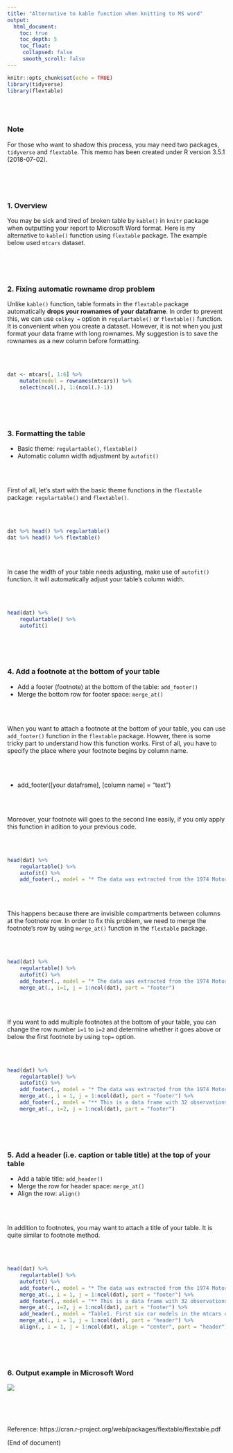 ```yaml
---
title: "Alternative to kable function when knitting to MS word"
output:
  html_document:
    toc: true
    toc_depth: 5
    toc_float:
     collapsed: false
     smooth_scroll: false
---
```


```r
knitr::opts_chunk$set(echo = TRUE)
library(tidyverse)
library(flextable)
```

<link rel="stylesheet" href="styles.css" type="text/css">

<br><br>

### Note
For those who want to shadow this process, you may need two packages, `tidyverse` and `flextable`. This memo has been created under R version 3.5.1 (2018-07-02).

<br><br><br>

### 1. Overview
You may be sick and tired of broken table by `kable()` in `knitr` package when outputting your report to Microsoft Word format. Here is my alternative to `kable()` function using `flextable` package. The example below used `mtcars` dataset.

<br><br><br>

### 2. Fixing automatic rowname drop problem

Unlike `kable()` function, table formats in the `flextable` package automatically **drops your rownames of your dataframe**. In order to prevent this, we can use `colkey = ` option in `regulartable()` or `flextable()` function. It is convenient when you create a dataset. However, it is not when you just format your data frame with long rownames. My suggestion is to save the rownames as a new column before formatting.

<br><br>

```r
dat <- mtcars[, 1:6] %>% 
    mutate(model = rownames(mtcars)) %>%
    select(ncol(.), 1:(ncol(.)-1))
```

<br><br><br>

### 3. Formatting the table

+ Basic theme: `regulartable()`, `flextable()`
+ Automatic column width adjustment by `autofit()`

<br><br>

First of all, let's start with the basic theme functions in the `flextable` package: `regulartable()` and `flextable()`.

<br><br>

```r
dat %>% head() %>% regulartable()
dat %>% head() %>% flextable()
```

<br><br>

In case the width of your table needs adjusting, make use of `autofit()` function. It will automatically adjust your table's column width.

<br><br>

```r
head(dat) %>%
    regulartable() %>%
    autofit()
```

<br><br><br>

### 4. Add a footnote at the bottom of your table

+ Add a footer (footnote) at the bottom of the table: `add_footer()`
+ Merge the bottom row for footer space: `merge_at()`

<br><br>

When you want to attach a footnote at the bottom of your table, you can use `add_footer()` function in the `flextable` package. Howver, there is some tricky part to understand how this function works. First of all, you have to specify the place where your footnote begins by column name.

<br><br>

+ add_footer([your dataframe], [column name] = "text")

<br><br>

Moreover, your footnote will goes to the second line easily, if you only apply this function in adition to your previous code.

<br><br>

```r
head(dat) %>%
    regulartable() %>%
    autofit() %>%
    add_footer(., model = "* The data was extracted from the 1974 Motor Trend US magazine, and comprises fuel consumption and 10 aspects of automobile design and performance for 32 automobiles (1973–74 models).")
```

<br><br>

This happens because there are invisible compartments between columns at the footnote row. In order to fix this problem, we need to merge the footnote's row by using `merge_at()` function in the `flextable` package.

<br><br>

```r
head(dat) %>%
    regulartable() %>%
    autofit() %>%
    add_footer(., model = "* The data was extracted from the 1974 Motor Trend US magazine, and comprises fuel consumption and 10 aspects of automobile design and performance for 32 automobiles (1973–74 models).") %>%
    merge_at(., i=1, j = 1:ncol(dat), part = "footer")
```

<br><br>

If you want to add multiple footnotes at the bottom of your table, you can change the row number `i=1` to `i=2` and determine whether it goes above or below the first footnote by using `top=` option.

<br><br>

```r
head(dat) %>%
    regulartable() %>%
    autofit() %>%
    add_footer(., model = "* The data was extracted from the 1974 Motor Trend US magazine, and comprises fuel consumption and 10 aspects of automobile design and performance for 32 automobiles (1973–74 models).") %>%
    merge_at(., i = 1, j = 1:ncol(dat), part = "footer") %>%
    add_footer(., model = "** This is a data frame with 32 observations on 11 (numeric) variables. The source is from Henderson and Velleman (1981), Building multiple regression models interactively. Biometrics, 37, 391–411.", top = F) %>%
    merge_at(., i=2, j = 1:ncol(dat), part = "footer")
```

<br><br><br>

### 5. Add a header (i.e. caption or table title) at the top of your table

+ Add a table title: `add_header()`
+ Merge the row for header space: `merge_at()`
+ Align the row: `align()`

<br><br>

In addition to footnotes, you may want to attach a title of your table. It is quite similar to footnote method.

<br><br>

```r
head(dat) %>%
    regulartable() %>%
    autofit() %>%
    add_footer(., model = "* The data was extracted from the 1974 Motor Trend US magazine, and comprises fuel consumption and 10 aspects of automobile design and performance for 32 automobiles (1973–74 models).") %>%
    merge_at(., i = 1, j = 1:ncol(dat), part = "footer") %>%
    add_footer(., model = "** This is a data frame with 32 observations on 11 (numeric) variables. The source is from Henderson and Velleman (1981), Building multiple regression models interactively. Biometrics, 37, 391–411.", top = F) %>%
    merge_at(., i=2, j = 1:ncol(dat), part = "footer") %>%
    add_header(., model = "Table1. First six car models in the mtcars dataset", top = T) %>%
    merge_at(., i = 1, j = 1:ncol(dat), part = "header") %>%
    align(., i = 1, j = 1:ncol(dat), align = "center", part = "header")
```

<br><br><br>

### 6. Output example in Microsoft Word

![](https://ws2.sinaimg.cn/large/006tNc79ly1g30u0vl2ctj30zk0nedrh.jpg)


<br><br><br>

Reference: https://cran.r-project.org/web/packages/flextable/flextable.pdf

(End of document)
